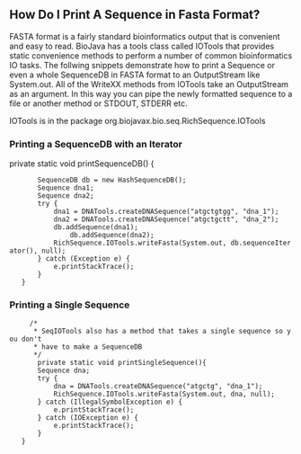 == How Do I Print A Sequence in Fasta Format? ==

FASTA format is a fairly standard bioinformatics output that is convenient and easy to read. BioJava has a tools class called IOTools that provides static convenience methods to perform a number of common bioinformatics IO tasks. The follwing snippets demonstrate how to print a Sequence or even a whole SequenceDB in FASTA format to an OutputStream like System.out. All of the WriteXX methods from IOTools take an OutputStream as an argument. In this way you can pipe the newly formatted sequence to a file or another method or STDOUT, STDERR etc.

IOTools is in the package org.biojavax.bio.seq.RichSequence.IOTools

=== Printing a SequenceDB with an Iterator ===

<java>
private static void printSequenceDB() {
		SequenceDB db = new HashSequenceDB();		
		Sequence dna1;
		Sequence dna2;
		try {
			dna1 = DNATools.createDNASequence("atgctgtgg", "dna_1");
			dna2 = DNATools.createDNASequence("atgctgctt", "dna_2");
			db.addSequence(dna1);
		        db.addSequence(dna2);
			RichSequence.IOTools.writeFasta(System.out, db.sequenceIterator(), null);
		} catch (Exception e) {
			e.printStackTrace();
		}
	}
</java>

=== Printing a Single Sequence ===

<java>
      /*
       * SeqIOTools also has a method that takes a single sequence so you don't
       * have to make a SequenceDB
       */
      	private static void printSingleSequence(){
		Sequence dna;
		try {
			dna = DNATools.createDNASequence("atgctg", "dna_1");
			RichSequence.IOTools.writeFasta(System.out, dna, null);
		} catch (IllegalSymbolException e) {
			e.printStackTrace();
		} catch (IOException e) {
			e.printStackTrace();
		}		
	}
</java>